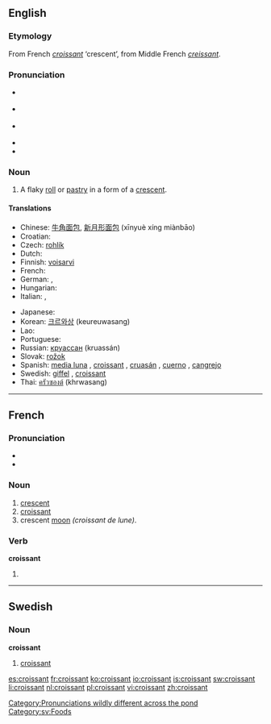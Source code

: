 {{also|Croissant}}
==English==
{{wikipedia}}

===Etymology===
From French ''[[#French|croissant]]'' ‘crescent’, from Middle French ''[[creissant]]''.

===Pronunciation===
* {{a|Canada}} {{IPA|/kɹwɒˈsɑ̃/|/kɹwəˈsɑ̃/}}
* {{a|UK}} {{IPA|/ˈkwasɑ̃/|/ˈkɹwasɑ̃/}}
* {{a|US}} {{IPA|/kɻəˈsɑnt/}}
* {{Audio|en-ca-croissant.ogg|Audio (CA)}}
* {{audio|en-us-croissant.ogg|Audio (US)}}

===Noun===
{{en-noun}}

# A flaky [[roll]] or [[pastry]] in a form of a [[crescent]].

====Translations====
{{top}}
* Chinese: [[牛角面包]], [[新月形面包]] (xīnyuè xíng miànbāo)
* Croatian: {{t-|hr|kroasan|m}}
* Czech: [[rohlík]] {{m}}
* Dutch: {{t+|nl|croissant|m}}
* Finnish: [[voisarvi]]
* French: {{t+|fr|croissant|m}}
* German: {{t-|de|Croissant|n}}, {{t+|de|Hörnchen|n}}
* Hungarian: {{t+|hu|kifli}}
* Italian: {{t-|it|brioche|f}}, {{t+|it|cornetto|m}}
{{mid}}
* Japanese: {{t-|ja|クロワッサン|tr=kurowassan|sc=Jpan}}
* Korean: [[크르와상]] (keureuwasang)
* Lao: {{t-|lo|ຄົວຊ່ອງ|tr=khua-sööng|sc=Laoo|xs=Lao}}
* Portuguese: {{t-|pt|croissant|m}}
* Russian: [[круассан]] (kruassán) {{m}}
* Slovak: [[rožok]] {{m}}
* Spanish: [[media luna]] {{f}}, [[croissant]] {{m}}, [[cruasán]] {{m}}, [[cuerno]] {{m}}, [[cangrejo]] {{m}} {{italbrac|Costa Rica}}
* Swedish: [[giffel]] {{c}}, [[#English|croissant]] {{c}}
* Thai: [[ครัวซองต์]] (khrwasang)
{{bottom}}

----

==French==

===Pronunciation===
* {{IPA|/kʁwasɑ̃/|lang=fr}}
* {{Audio|Fr-croissant2.ogg|Audio (FR)}}

===Noun===
{{fr-noun|m}}

# [[crescent]]
# [[#English|croissant]]
# crescent [[moon]] ''(croissant de lune)''.

===Verb===
'''croissant'''

# {{present participle of|croître|lang=French}}

----

==Swedish==

===Noun===
{{sv-noun-reg-er}}
'''croissant''' {{c}}

# [[#English|croissant]]

[[Category:Pronunciations wildly different across the pond]]
[[Category:sv:Foods]]

[[es:croissant]]
[[fr:croissant]]
[[ko:croissant]]
[[io:croissant]]
[[is:croissant]]
[[sw:croissant]]
[[li:croissant]]
[[nl:croissant]]
[[pl:croissant]]
[[vi:croissant]]
[[zh:croissant]]
